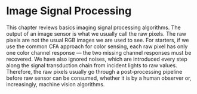 # Image Signal Processing {#sec-chpt-imaging-isp}

This chapter reviews basics imaging signal processing algorithms.
The output of an image sensor is what we usually call the raw pixels.
The raw pixels are not the usual RGB images we are used to see.
For starters, if we use the common CFA approach for color sensing, each raw pixel has only one color channel response --- the two missing channel responses must be recovered.
We have also ignored noises, which are introduced every step along the signal transduction chain from incident lights to raw values.
Therefore, the raw pixels usually go through a post-processing pipeline before raw sensor can be consumed, whether it is by a human observer or, increasingly, machine vision algorithms.